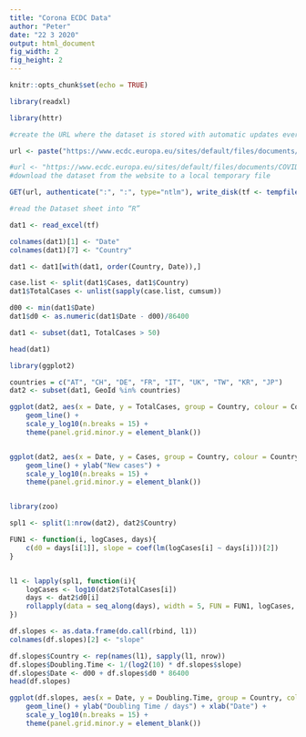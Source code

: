 ```yaml
---
title: "Corona ECDC Data"
author: "Peter"
date: "22 3 2020"
output: html_document
fig_width: 2
fig_height: 2
---
```


```r
knitr::opts_chunk$set(echo = TRUE)
```


```r
library(readxl)

library(httr)

#create the URL where the dataset is stored with automatic updates every day

url <- paste("https://www.ecdc.europa.eu/sites/default/files/documents/COVID-19-geographic-disbtribution-worldwide-",format(Sys.time(), "%Y-%m-%d"), ".xlsx", sep = "")

#url <- "https://www.ecdc.europa.eu/sites/default/files/documents/COVID-19-geographic-disbtribution-worldwide-2020-03-21.xlsx"
#download the dataset from the website to a local temporary file

GET(url, authenticate(":", ":", type="ntlm"), write_disk(tf <- tempfile(fileext = ".xlsx")))

#read the Dataset sheet into “R”

dat1 <- read_excel(tf)

colnames(dat1)[1] <- "Date"
colnames(dat1)[7] <- "Country"

dat1 <- dat1[with(dat1, order(Country, Date)),]

case.list <- split(dat1$Cases, dat1$Country)
dat1$TotalCases <- unlist(sapply(case.list, cumsum))

d00 <- min(dat1$Date)
dat1$d0 <- as.numeric(dat1$Date - d00)/86400

dat1 <- subset(dat1, TotalCases > 50)

head(dat1)

```




```r
library(ggplot2)

countries = c("AT", "CH", "DE", "FR", "IT", "UK", "TW", "KR", "JP")
dat2 <- subset(dat1, GeoId %in% countries)

ggplot(dat2, aes(x = Date, y = TotalCases, group = Country, colour = Country)) +
    geom_line() +
    scale_y_log10(n.breaks = 15) +
    theme(panel.grid.minor.y = element_blank())


ggplot(dat2, aes(x = Date, y = Cases, group = Country, colour = Country)) +
    geom_line() + ylab("New cases") + 
    scale_y_log10(n.breaks = 15) +
    theme(panel.grid.minor.y = element_blank())


library(zoo)

spl1 <- split(1:nrow(dat2), dat2$Country)

FUN1 <- function(i, logCases, days){
    c(d0 = days[i[1]], slope = coef(lm(logCases[i] ~ days[i]))[2])
}


l1 <- lapply(spl1, function(i){
    logCases <- log10(dat2$TotalCases[i])
    days <- dat2$d0[i]
    rollapply(data = seq_along(days), width = 5, FUN = FUN1, logCases, days)
})

df.slopes <- as.data.frame(do.call(rbind, l1))
colnames(df.slopes)[2] <- "slope"

df.slopes$Country <- rep(names(l1), sapply(l1, nrow))
df.slopes$Doubling.Time <- 1/(log2(10) * df.slopes$slope)
df.slopes$Date <- d00 + df.slopes$d0 * 86400
head(df.slopes)

ggplot(df.slopes, aes(x = Date, y = Doubling.Time, group = Country, colour = Country)) +
    geom_line() + ylab("Doubling Time / days") + xlab("Date") + 
    scale_y_log10(n.breaks = 15) +
    theme(panel.grid.minor.y = element_blank())


```


